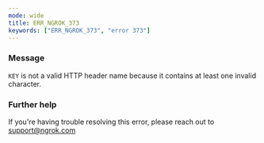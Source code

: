 ```yaml
---
mode: wide
title: ERR_NGROK_373
keywords: ["ERR_NGROK_373", "error 373"]
---
```



### Message

`KEY` is not a valid HTTP header name because it contains at least one invalid character.

<ErrorDetails />

### Further help

If you're having trouble resolving this error, please reach out to [support@ngrok.com](mailto:support@ngrok.com?subject=Help%20with%20ERR_NGROK_373)
